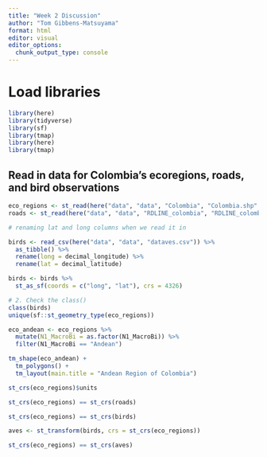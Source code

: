 ```yaml
---
title: "Week 2 Discussion"
author: "Tom Gibbens-Matsuyama"
format: html
editor: visual
editor_options: 
  chunk_output_type: console
---
```


# Load libraries

```r
library(here)
library(tidyverse)
library(sf)
library(tmap)
library(here)
library(tmap)
```

## Read in data for Colombia's ecoregions, roads, and bird observations

```r
eco_regions <- st_read(here("data", "data", "Colombia", "Colombia.shp" ))
roads <- st_read(here("data", "data", "RDLINE_colombia", "RDLINE_colombia.shp"))
```

```r
# renaming lat and long columns when we read it in

birds <- read_csv(here("data", "data", "dataves.csv")) %>% 
  as_tibble() %>% 
  rename(long = decimal_longitude) %>% 
  rename(lat = decimal_latitude)

birds <- birds %>% 
  st_as_sf(coords = c("long", "lat"), crs = 4326)
```


```r
# 2. Check the class() 
class(birds)
unique(sf::st_geometry_type(eco_regions))
```

```r
eco_andean <- eco_regions %>% 
  mutate(N1_MacroBi = as.factor(N1_MacroBi)) %>% 
  filter(N1_MacroBi == "Andean") 
```

```r
tm_shape(eco_andean) +
  tm_polygons() +
  tm_layout(main.title = "Andean Region of Colombia")
```

```r
st_crs(eco_regions)$units
```

```r
st_crs(eco_regions) == st_crs(roads)
```

```r
st_crs(eco_regions) == st_crs(birds)
```

```r
aves <- st_transform(birds, crs = st_crs(eco_regions))
```

```r
st_crs(eco_regions) == st_crs(aves)
```

```r

```

